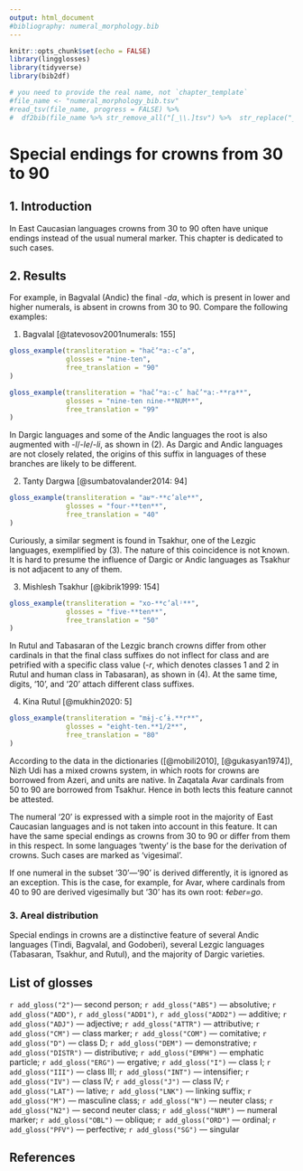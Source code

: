 ---
output: html_document
#bibliography: numeral_morphology.bib
---

```{r, include=FALSE}
knitr::opts_chunk$set(echo = FALSE)
library(lingglosses)
library(tidyverse)
library(bib2df)

# you need to provide the real name, not `chapter_template`
#file_name <- "numeral_morphology_bib.tsv"
#read_tsv(file_name, progress = FALSE) %>% 
#  df2bib(file_name %>% str_remove_all("[_\\.]tsv") %>%  str_replace("_bib$", "\\.bib"))
```

# Special endings for crowns from 30 to 90

## 1. Introduction

In East Caucasian languages crowns from 30 to 90 often have unique endings instead of the usual numeral marker. This chapter is dedicated to such cases.

## 2. Results
For example, in Bagvalal (Andic) the final -*da*, which is present in lower and higher numerals, is absent in crowns from 30 to 90. Compare the following examples:

(@) Bagvalal [@tatevosov2001numerals: 155]
```{r, echo=FALSE}
gloss_example(transliteration = "hač’ʷa:-c’a",
              glosses = "nine-ten",
              free_translation = "90"
)
```
```{r, echo=FALSE}
gloss_example(transliteration = "hač’ʷa:-c’ hač’ʷa:-**ra**",
              glosses = "nine-ten nine-**NUM**",
              free_translation = "99"
)
```

In Dargic languages and some of the Andic languages the root is also augmented with -*l*/-*le*/-*li*, as shown in (@tanty_40). As Dargic and Andic languages are not closely related, the origins of this suffix in languages of these branches are likely to be different.

(@tanty_40) Tanty Dargwa [@sumbatovalander2014: 94]
```{r, echo=FALSE}
gloss_example(transliteration = "aʁʷ-**c’ale**",
              glosses = "four-**ten**",
              free_translation = "40"
)
```

Curiously, a similar segment is found in Tsakhur, one of the Lezgic languages, exemplified by (@tsakhur_50). The nature of this coincidence is not known. It is hard to presume the influence of Dargic or Andic languages as Tsakhur is not adjacent to any of them.

(@tsakhur_50) Mishlesh Tsakhur [@kibrik1999: 154]
```{r, echo=FALSE}
gloss_example(transliteration = "xo-**c’alʲ**",
              glosses = "five-**ten**",
              free_translation = "50"
)
```

In Rutul and Tabasaran of the Lezgic branch crowns differ from other cardinals in that the final class suffixes do not inflect for class and are petrified with a specific class value (-*r*, which denotes classes 1 and 2 in Rutul and human class in Tabasaran), as shown in (@rutul_80). At the same time, digits, ‘10’, and ‘20’ attach different class suffixes.

(@rutul_80) Kina Rutul [@mukhin2020: 5]
```{r, echo=FALSE}
gloss_example(transliteration = "mɨj-c’ɨ.**r**",
              glosses = "eight-ten.**1/2**",
              free_translation = "80"
)
```

According to the data in the dictionaries ([@mobili2010], [@gukasyan1974]), Nizh Udi has a mixed crowns system, in which roots for crowns are borrowed from Azeri, and units are native. In Zaqatala Avar cardinals from 50 to 90 are borrowed from Tsakhur. Hence in both lects this feature cannot be attested.

The numeral ‘20’ is expressed with a simple root in the majority of East Caucasian languages and is not taken into account in this feature. It can have the same special endings as crowns from 30 to 90 or differ from them in this respect. In some languages ‘twenty’ is the base for the derivation of crowns. Such cases are marked as ‘vigesimal’.

If one numeral in the subset ‘30’—‘90’ is derived differently, it is ignored as an exception. This is the case, for example, for Avar, where cardinals from 40 to 90 are derived vigesimally but ‘30’ has its own root: *ɬeber=go*.


### 3. Areal distribution
Special endings in crowns are a distinctive feature of several Andic languages (Tindi, Bagvalal, and Godoberi), several Lezgic languages (Tabasaran, Tsakhur, and Rutul), and the majority of Dargic varieties.

## List of glosses
`r add_gloss("2")`— second person; `r add_gloss("ABS")` — absolutive; `r add_gloss("ADD")`, `r add_gloss("ADD1")`, `r add_gloss("ADD2")` — additive; `r add_gloss("ADJ")` — adjective; `r add_gloss("ATTR")` — attributive; `r add_gloss("CM")` — class marker; `r add_gloss("COM")` — comitative; `r add_gloss("D")` — class D; `r add_gloss("DEM")` — demonstrative; `r add_gloss("DISTR")` — distributive; `r add_gloss("EMPH")` — emphatic particle; `r add_gloss("ERG")` — ergative; `r add_gloss("I")` — class I; `r add_gloss("III")` — class III; `r add_gloss("INT")` — intensifier; `r add_gloss("IV")` — class IV; `r add_gloss("J")` — class IV; `r add_gloss("LAT")` — lative; `r add_gloss("LNK")` — linking suffix; `r add_gloss("M")` — masculine class; `r add_gloss("N")` — neuter class; `r add_gloss("N2")` — second neuter class; `r add_gloss("NUM")` — numeral marker; `r add_gloss("OBL")` — oblique; `r add_gloss("ORD")` — ordinal; `r add_gloss("PFV")` — perfective; `r add_gloss("SG")` — singular

## References
